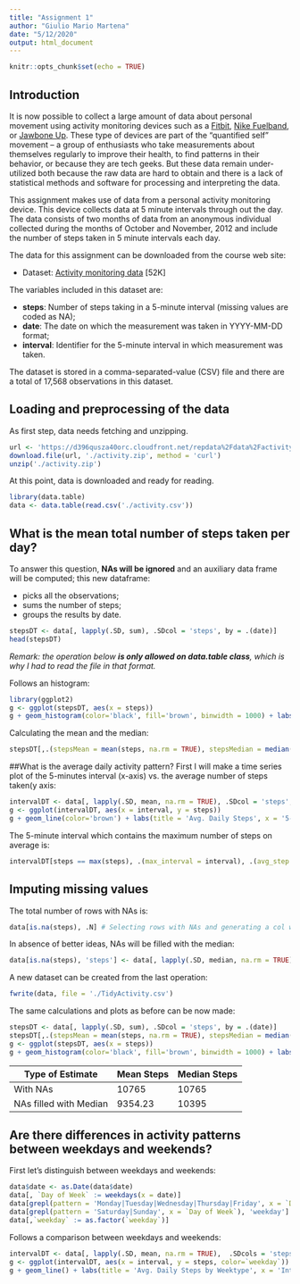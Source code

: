 ```yaml
---
title: "Assignment 1"
author: "Giulio Mario Martena"
date: "5/12/2020"
output: html_document
---
```


```r
knitr::opts_chunk$set(echo = TRUE)
```

## Introduction

It is now possible to collect a large amount of data about personal movement using activity monitoring devices such as a [Fitbit](https://www.fitbit.com/it/home), [Nike Fuelband](http://www.nike.com/us/en_us/c/nikeplus-fuelband), or [Jawbone Up](https://jawbone.com/up). These type of devices are part of the “quantified self” movement – a group of enthusiasts who take measurements about themselves regularly to improve their health, to find patterns in their behavior, or because they are tech geeks. But these data remain under-utilized both because the raw data are hard to obtain and there is a lack of statistical methods and software for processing and interpreting the data.

This assignment makes use of data from a personal activity monitoring device. This device collects data at 5 minute intervals through out the day. The data consists of two months of data from an anonymous individual collected during the months of October and November, 2012 and include the number of steps taken in 5 minute intervals each day.  

The data for this assignment can be downloaded from the course web site: 

* Dataset: [Activity monitoring data](https://d396qusza40orc.cloudfront.net/repdata%2Fdata%2Factivity.zip) [52K]

The variables included in this dataset are:

* **steps**: Number of steps taking in a 5-minute interval (missing values are coded as NA);
* **date**: The date on which the measurement was taken in YYYY-MM-DD format;
* **interval**: Identifier for the 5-minute interval in which measurement was taken.

The dataset is stored in a comma-separated-value (CSV) file and there are a total of 17,568 observations in this dataset.

## Loading and preprocessing of the data
As first step, data needs fetching and unzipping.
```r
url <- 'https://d396qusza40orc.cloudfront.net/repdata%2Fdata%2Factivity.zip'
download.file(url, './activity.zip', method = 'curl')
unzip('./activity.zip')
```

At this point, data is downloaded and ready for reading.

```r
library(data.table)
data <- data.table(read.csv('./activity.csv'))
```

## What is the mean total number of steps taken per day?
To answer this question, **NAs will be ignored** and an auxiliary data frame will be computed; this new dataframe:

* picks all the observations;
* sums the number of steps;
* groups the results by date.


```r
stepsDT <- data[, lapply(.SD, sum), .SDcol = 'steps', by = .(date)]
head(stepsDT)
```

*Remark: the operation below **is only allowed on data.table class**, which is why I had to read the file in that format. *

Follows an histogram:
```r
library(ggplot2)
g <- ggplot(stepsDT, aes(x = steps))
g + geom_histogram(color='black', fill='brown', binwidth = 1000) + labs(x='Steps',y='Count',title='Steps per day') + theme_minimal()
```

Calculating the mean and the median:
```r
stepsDT[,.(stepsMean = mean(steps, na.rm = TRUE), stepsMedian = median(steps, na.rm = TRUE))]
```

##What is the average daily activity pattern?
First I will make a time series plot of the 5-minutes interval (x-axis) vs. the average number of steps taken(y axis:

```r
intervalDT <- data[, lapply(.SD, mean, na.rm = TRUE), .SDcol = 'steps', by = .(interval)]
g <- ggplot(intervalDT, aes(x = interval, y = steps))
g + geom_line(color='brown') + labs(title = 'Avg. Daily Steps', x = '5-min Interval', y = 'Avg') + theme_minimal()
```

The 5-minute interval which contains the maximum number of steps on average is:

```r
intervalDT[steps == max(steps), .(max_interval = interval), .(avg_step = steps)]
```

## Imputing missing values

The total number of rows with NAs is:

```r
data[is.na(steps), .N] # Selecting rows with NAs and generating a col with the counting
```

In absence of better ideas, NAs will be filled with the median:

```r
data[is.na(steps), 'steps'] <- data[, lapply(.SD, median, na.rm = TRUE), .SDcols = 'steps']
```

A new dataset can be created from the last operation:
```r
fwrite(data, file = './TidyActivity.csv')
```

The same calculations and plots as before can be now made:
```r
stepsDT <- data[, lapply(.SD, sum), .SDcol = 'steps', by = .(date)]
stepsDT[,.(stepsMean = mean(steps, na.rm = TRUE), stepsMedian = median(steps, na.rm = TRUE))]
g <- ggplot(stepsDT, aes(x = steps))
g + geom_histogram(color='black', fill='brown', binwidth = 1000) + labs(x='Steps',y='Count',title='Steps per day') + theme_minimal()
```

Type of Estimate | Mean Steps | Median Steps
--- | --- | ---
With NAs | 10765 | 10765
NAs filled with Median | 9354.23 | 10395

## Are there differences in activity patterns between weekdays and weekends?

First let's distinguish between weekdays and weekends:

```r
data$date <- as.Date(data$date)
data[, `Day of Week` := weekdays(x = date)]
data[grepl(pattern = 'Monday|Tuesday|Wednesday|Thursday|Friday', x = `Day of Week`), 'weekday'] <- 'weekday'
data[grepl(pattern = 'Saturday|Sunday', x = `Day of Week`), 'weekday'] <- 'weekend'
data[,`weekday` := as.factor(`weekday`)]
```

Follows a comparison between weekdays and weekends:

```r
intervalDT <- data[, lapply(.SD, mean, na.rm = TRUE),  .SDcols = 'steps', by = .(interval, `weekday`)]
g <- ggplot(intervalDT, aes(x = interval, y = steps, color=`weekday`))
g + geom_line() + labs(title = 'Avg. Daily Steps by Weektype', x = 'Interval', y = 'Steps') + facet_wrap(.~`weekday`, ncol = 1, nrow = 2)
```


